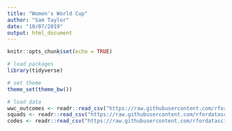 ```yaml
---
title: "Women's World Cup"
author: "Sam Taylor"
date: "10/07/2019"
output: html_document
---
```


```r
knitr::opts_chunk$set(echo = TRUE)
```

```r

# load packages
library(tidyverse)

# set theme
theme_set(theme_bw())

# load data
wwc_outcomes <- readr::read_csv("https://raw.githubusercontent.com/rfordatascience/tidytuesday/master/data/2019/2019-07-09/wwc_outcomes.csv")
squads <- readr::read_csv("https://raw.githubusercontent.com/rfordatascience/tidytuesday/master/data/2019/2019-07-09/squads.csv")
codes <- readr::read_csv("https://raw.githubusercontent.com/rfordatascience/tidytuesday/master/data/2019/2019-07-09/codes.csv")
```

